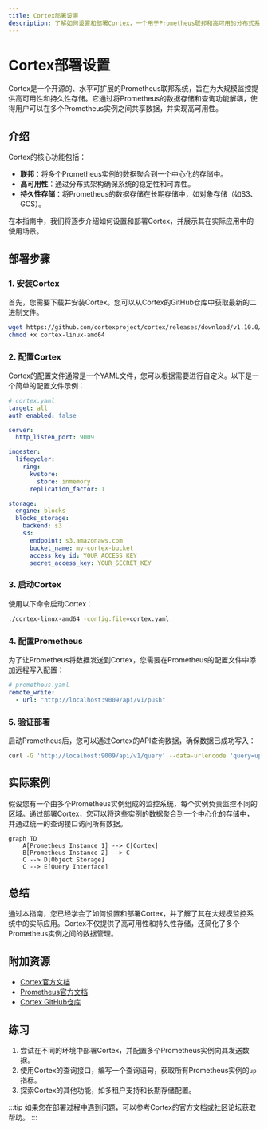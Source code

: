 ```yaml
---
title: Cortex部署设置
description: 了解如何设置和部署Cortex，一个用于Prometheus联邦和高可用的分布式系统。
---
```


# Cortex部署设置

Cortex是一个开源的、水平可扩展的Prometheus联邦系统，旨在为大规模监控提供高可用性和持久性存储。它通过将Prometheus的数据存储和查询功能解耦，使得用户可以在多个Prometheus实例之间共享数据，并实现高可用性。

## 介绍

Cortex的核心功能包括：
- **联邦**：将多个Prometheus实例的数据聚合到一个中心化的存储中。
- **高可用性**：通过分布式架构确保系统的稳定性和可靠性。
- **持久性存储**：将Prometheus的数据存储在长期存储中，如对象存储（如S3、GCS）。

在本指南中，我们将逐步介绍如何设置和部署Cortex，并展示其在实际应用中的使用场景。

## 部署步骤

### 1. 安装Cortex

首先，您需要下载并安装Cortex。您可以从Cortex的GitHub仓库中获取最新的二进制文件。

```bash
wget https://github.com/cortexproject/cortex/releases/download/v1.10.0/cortex-linux-amd64
chmod +x cortex-linux-amd64
```

### 2. 配置Cortex

Cortex的配置文件通常是一个YAML文件，您可以根据需要进行自定义。以下是一个简单的配置文件示例：

```yaml
# cortex.yaml
target: all
auth_enabled: false

server:
  http_listen_port: 9009

ingester:
  lifecycler:
    ring:
      kvstore:
        store: inmemory
      replication_factor: 1

storage:
  engine: blocks
  blocks_storage:
    backend: s3
    s3:
      endpoint: s3.amazonaws.com
      bucket_name: my-cortex-bucket
      access_key_id: YOUR_ACCESS_KEY
      secret_access_key: YOUR_SECRET_KEY
```

### 3. 启动Cortex

使用以下命令启动Cortex：

```bash
./cortex-linux-amd64 -config.file=cortex.yaml
```

### 4. 配置Prometheus

为了让Prometheus将数据发送到Cortex，您需要在Prometheus的配置文件中添加远程写入配置：

```yaml
# prometheus.yaml
remote_write:
  - url: "http://localhost:9009/api/v1/push"
```

### 5. 验证部署

启动Prometheus后，您可以通过Cortex的API查询数据，确保数据已成功写入：

```bash
curl -G 'http://localhost:9009/api/v1/query' --data-urlencode 'query=up'
```

## 实际案例

假设您有一个由多个Prometheus实例组成的监控系统，每个实例负责监控不同的区域。通过部署Cortex，您可以将这些实例的数据聚合到一个中心化的存储中，并通过统一的查询接口访问所有数据。

```mermaid
graph TD
    A[Prometheus Instance 1] --> C[Cortex]
    B[Prometheus Instance 2] --> C
    C --> D[Object Storage]
    C --> E[Query Interface]
```

## 总结

通过本指南，您已经学会了如何设置和部署Cortex，并了解了其在大规模监控系统中的实际应用。Cortex不仅提供了高可用性和持久性存储，还简化了多个Prometheus实例之间的数据管理。

## 附加资源

- [Cortex官方文档](https://cortexmetrics.io/docs/)
- [Prometheus官方文档](https://prometheus.io/docs/)
- [Cortex GitHub仓库](https://github.com/cortexproject/cortex)

## 练习

1. 尝试在不同的环境中部署Cortex，并配置多个Prometheus实例向其发送数据。
2. 使用Cortex的查询接口，编写一个查询语句，获取所有Prometheus实例的`up`指标。
3. 探索Cortex的其他功能，如多租户支持和长期存储配置。

:::tip
如果您在部署过程中遇到问题，可以参考Cortex的官方文档或社区论坛获取帮助。
:::